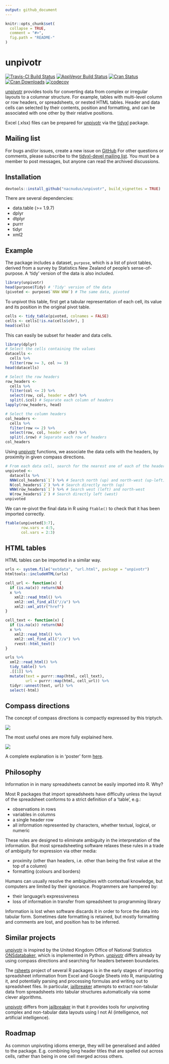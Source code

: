 ```yaml
---
output: github_document
---
```


<!-- README.md is generated from README.Rmd. Please edit that file -->

```r
knitr::opts_chunk$set(
  collapse = TRUE,
  comment = "#>",
  fig.path = "README-"
)
```


# unpivotr

[![Travis-CI Build Status](https://travis-ci.org/nacnudus/unpivotr.svg?branch=master)](https://travis-ci.org/nacnudus/unpivotr)
[![AppVeyor Build Status](https://ci.appveyor.com/api/projects/status/github/nacnudus/unpivotr?branch=master&svg=true)](https://ci.appveyor.com/project/nacnudus/unpivotr)
[![Cran Status](http://www.r-pkg.org/badges/version/unpivotr)](https://cran.r-project.org/web/packages/unpivotr/index.html)
[![Cran Downloads](https://cranlogs.r-pkg.org/badges/unpivotr)](https://www.r-pkg.org/pkg/unpivotr)
[![codecov](https://codecov.io/github/nacnudus/unpivotr/coverage.svg?branch=master)](https://codecov.io/gh/nacnudus/unpivotr)

[unpivotr](https://github.com/nacnudus/unpivotr) provides tools for converting
data from complex or irregular layouts to a columnar structure.  For example,
tables with multi-level column or row headers, or spreadsheets, or nested HTML
tables.  Header and data cells can selected by their contents, position and
formatting, and can be associated with one other by their relative positions.

Excel (.xlsx) files can be prepared for
[unpivotr](https://github.com/nacnudus/unpivotr) via the
[tidyxl](https://github.com/nacnudus/tidyxl) package.

## Mailing list

For bugs and/or issues, create a new issue on
[GitHub](https://github.com/nacnudus/tidyxl/issues) For other questions or
comments, please subscribe to the [tidyxl-devel mailing
list](https://groups.google.com/forum/#!forum/tidyxl-devel). You must be a
member to post messages, but anyone can read the archived discussions.

## Installation

```r
devtools::install_github("nacnudus/unpivotr", build_vignettes = TRUE)
```

There are several dependencies:

* data.table (>= 1.9.7)
* dplyr
* dtplyr
* purrr
* tidyr
* xml2

## Example

The package includes a dataset, `purpose`, which is a list of pivot tables,
derived from a survey by Statistics New Zealand of people's sense-of-purpose.  A
'tidy' version of the data is also included.

```r
library(unpivotr)
head(purpose$Tidy) # 'Tidy' version of the data
(pivoted <- purpose$`NNW WNW`) # The same data, pivoted
```

To unpivot this table, first get a tabular representation of each cell, its
value and its position in the original pivot table.

```r
cells <- tidy_table(pivoted, colnames = FALSE)
cells <- cells[!is.na(cells$chr), ]
head(cells)
```

This can easily be subset for header and data cells.

```r
library(dplyr)
# Select the cells containing the values
datacells <-
  cells %>%
  filter(row >= 3, col >= 3)
head(datacells)

# Select the row headers
row_headers <-
  cells %>%
  filter(col <= 2) %>%
  select(row, col, header = chr) %>%
  split(.$col) # Separate each column of headers
lapply(row_headers, head)

# Select the column headers
col_headers <-
  cells %>%
  filter(row <= 2) %>%
  select(row, col, header = chr) %>%
  split(.$row) # Separate each row of headers
col_headers
```

Using [unpivotr](https://github.com/nacnudus/unpivotr) functions, we associate
the data cells with the headers, by proximity in given compass directions.

```r
# From each data cell, search for the nearest one of each of the headers
unpivoted <-
  datacells %>%
  NNW(col_headers$`1`) %>% # Search north (up) and north-west (up-left)
  N(col_headers$`2`) %>% # Search directly north (up)
  WNW(row_headers$`1`) %>% # Search west (left) and north-west
  W(row_headers$`2`) # Search directly left (west)
unpivoted
```

We can re-pivot the final data in R using `ftable()` to check that it has been
imported correctly.

```r
ftable(unpivoted[3:7],
       row.vars = 4:5,
       col.vars = 2:3)
```

## HTML tables

HTML tables can be imported in a similar way.

```r
urls <- system.file("extdata", "url.html", package = "unpivotr")
htmltools::includeHTML(urls)

cell_url <- function(x) {
  if (is.na(x)) return(NA)
  x %>%
    xml2::read_html() %>%
    xml2::xml_find_all("//a") %>%
    xml2::xml_attr("href")
}

cell_text <- function(x) {
  if (is.na(x)) return(NA)
  x %>%
    xml2::read_html() %>%
    xml2::xml_find_all("//a") %>%
    rvest::html_text()
}

urls %>%
  xml2::read_html() %>%
  tidy_table() %>%
  .[[1]] %>%
  mutate(text = purrr::map(html, cell_text),
         url = purrr::map(html, cell_url)) %>%
  tidyr::unnest(text, url) %>%
  select(-html)
```

## Compass directions

The concept of compass directions is compactly expressed by this triptych.

![](./vignettes/compass-compact.png)

The most useful ones are more fully explained here.

![](./vignettes/compass-common.png)

A complete explanation is in 'poster' form
[here](./vignettes/compass-complete.svg).

## Philosophy

Information in in many spreadsheets cannot be easily imported into R.  Why?

Most R packages that import spreadsheets have difficulty unless the layout of
the spreadsheet conforms to a strict definition of a 'table', e.g.:

* observations in rows
* variables in columns
* a single header row
* all information represented by characters, whether textual, logical, or
  numeric

These rules are designed to eliminate ambiguity in the interpretation of the
information.  But most spreadsheeting software relaxes these rules in a trade of
ambiguity for expression via other media:

* proximity (other than headers, i.e. other than being the first value at the
  top of a column)
* formatting (colours and borders)

Humans can usually resolve the ambiguities with contextual knowledge, but
computers are limited by their ignorance.  Programmers are hampered by:

* their language's expressiveness
* loss of information in transfer from spreadsheet to programming library

Information is lost when software discards it in order to force the data into
tabular form.  Sometimes date formatting is retained, but mostly formatting
and comments are lost, and position has to be inferred.

## Similar projects

[unpivotr](https://github.com/nacnudus/unpivotr) is inspired by the United
Kingdom Office of National Statistics
[ONSdatabaker](https://github.com/ONS-OpenData/ONSdatabaker), which is
implemented in Python.  [unpivotr](https://github.com/nacnudus/unpivotr) differs
already by using compass directions and searching for headers between
boundaries.

The [rsheets](https://github.com/rsheets) project of several R packages is in
the early stages of importing spreadsheet information from Excel and Google
Sheets into R, manipulating it, and potentially parsing and processing formulas
and writing out to spreadsheet files.  In particular,
[jailbreaker](https://github.com/rsheets/jailbreakr) attempts to extract
non-tabular data from spreadsheets into tabular structures automatically via
some clever algorithms.

[unpivotr](https://github.com/nacnudus/unpivotr) differs from
[jailbreaker](https://github.com/rsheets/jailbreakr) in that it provides tools
for unpivoting complex and non-tabular data layouts using I not AI
(intelligence, not artificial intelligence).

## Roadmap

As common unpivoting idioms emerge, they will be generalised and added to the
package. E.g. combining long header titles that are spelled out across cells,
rather than being in one cell merged across others.
